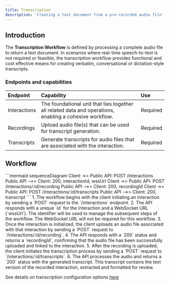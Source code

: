 ```yaml
---
title: Transcription
description: 'Creating a text document from a pre-recorded audio file'
---
```


## Introduction 

The **Transcription Workflow** is defined by processing a complete audio file to return a text document. In scenarios where real-time speech-to-text is not required or feasible, the transcription workflow provides functional and cost effective means for creating verbatim, conversational or dictation-style transcripts. 


### Endpoints and capabilities 

| Endpoint | Capability | Use |
| :--- | :--- | :--- |
| Interactions | The foundational unit that ties together all related data and operations, enabling a cohesive workflow. | Required | 
| Recordings | Upload audio file(s) that can be used for transcript generation. | Required | 
| Transcripts | Generate transcripts for audio files that are associated with the interaction. | Required | 

## Workflow 

<Card>
  ```mermaid
        sequenceDiagram
        Client ->> Public API: POST /interactions
        Public API -->> Client: 200, interactionId, wssUrl
        Client ->> Public API: POST /interactions/:id/recording
        Public API -->> Client: 200, recordingId
        Client ->> Public API: POST /interactions/:id/transcripts
        Public API -->> Client: 200, transcript
    ```
</Card>

<Steps titleSize="h3">
    <Step title="Create interaction">
        1. The workflow begins with the client initiating an interaction by sending a `POST` request to the `/interactions` endpoint.
        2. The API responds with a unique `id` for the interaction and a WebSocket URL (`wssUrl`). The identifier will be used to manage the subsequent steps of the workflow. The WebSocket URL will not be required for this workflow. 
    </Step>
    <Step title="Upload audio recording">
        3. Once the interaction is initialized, the client uploads an audio file associated with that interaction by sending a `POST` request to `/interactions/:id/recording`.
        4. The API responds with a `200` status and returns a `recordingId`, confirming that the audio file has been successfully uploaded and linked to the interaction.
    </Step>
    <Step title="Create transcript">
        5. After the recording is uploaded, the client initiates the transcription process by sending a `POST` request to `/interactions/:id/transcripts`.
        6. The API processes the audio and returns a `200` status with the generated transcript. This transcript contains the text version of the recorded interaction, extracted and formatted for review.
    </Step>
</Steps>

<Check>See details on transcription configuration options [here](/api-reference/transcripts/create-transcript/)</Check>
